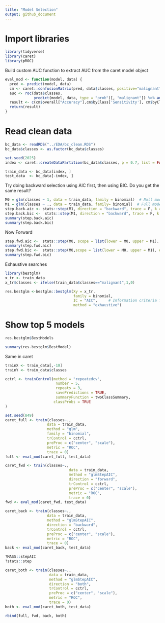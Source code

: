 ```yaml
---
title: "Model Selection"
output: github_document
---
```


# Import libraries
```r
library(tidyverse)
library(caret)
library(pROC)
```
Build custom AUC function to extract AUC from the caret model object

```r
eval_mod <- function(model, data) {
  pred <- predict(model, data)
  cm <- caret::confusionMatrix(pred, data$classes, positive="malignant")
  auc <- roc(data$classes,
             predict(model, data, type = "prob")[, "malignant"]) %>% auc()
  result <- c(cm$overall["Accuracy"],cm$byClass['Sensitivity'], cm$byClass['Specificity'], cm$byClass['F1'],AUC=auc)
  return(result)
}
```

# Read clean data 
```r
bc_data <- readRDS("../EDA/bc_clean.RDS")
bc_data$classes <- as.factor(bc_data$classes)
```

```r
set.seed(2025)
index <- caret::createDataPartition(bc_data$classes, p = 0.7, list = FALSE)

train_data <- bc_data[index, ]
test_data  <- bc_data[-index, ]
```

Try doing backward selection using AIC first, then using BIC. Do you get the same result?

```r
M0 = glm(classes ~ 1, data = train_data, family = binomial)  # Null model
M1 = glm(classes ~ ., data = train_data, family= binomial)  # Full model
step.back.aic <- stats::step(M1, direction = "backward", trace = F, k = 2)
step.back.bic <-  stats::step(M1, direction = "backward", trace = F, k = log(dim(train_data)[1]))
summary(step.back.aic)
summary(step.back.bic)
```

Now Forward

```r
step.fwd.aic <-  stats::step(M0, scope = list(lower = M0, upper = M1), direction = "forward", trace = FALSE, k = 2)
summary(step.fwd.aic)
step.fwd.bic <-  stats::step(M0,scope = list(lower = M0, upper = M1), direction = "forward", trace = FALSE, k = log(dim(train_data)[1]))
summary(step.fwd.bic)
```

Exhaustive searches
```r
library(bestglm)
x_tr <- train_data 
x_tr$classes <- ifelse(train_data$classes=="malignant",1,0)

res.bestglm <-bestglm::bestglm(Xy = x_tr,
                               family = binomial,
                               IC = "AIC",     # Information criteria for
                               method = "exhaustive")
```

# Show top 5 models

```r
res.bestglm$BestModels

summary(res.bestglm$BestModel)
```

Same in caret

```r
trainX <- train_data[,-10]
trainY <- train_data$classes

cctrl <- trainControl(method = "repeatedcv", 
                       number = 5, 
                       repeats = 3,  
                       savePredictions = TRUE,
                       summaryFunction = twoClassSummary,
                      classProbs = TRUE
)
```

```r
set.seed(849)
caret_full <- train(classes~.,
                   data = train_data,
                   method = "glm", 
                   family = "binomial",
                   trControl = cctrl,
                   preProc = c("center", "scale"),
                   metric = "ROC",
                   trace = 0)
full <- eval_mod(caret_full, test_data)
```

```r
caret_fwd <- train(classes~.,
                             data = train_data,
                             method = "glmStepAIC", 
                             direction = "forward",
                             trControl = cctrl,
                             preProc = c("center", "scale"),
                             metric = "ROC",
                             trace = 0)
fwd <- eval_mod(caret_fwd, test_data)
```

```r
caret_back <- train(classes~.,
                   data = train_data,
                   method = "glmStepAIC", 
                   direction = "backward",
                   trControl = cctrl,
                   preProc = c("center", "scale"),
                   metric = "ROC",
                   trace = 0)
back <- eval_mod(caret_back, test_data)
```

```r
?MASS::stepAIC
?stats::step
```

```r
caret_both <- train(classes~.,
                    data = train_data,
                    method = "glmStepAIC", 
                    direction = "both",
                    trControl = cctrl,
                    preProc = c("center", "scale"),
                    metric = "ROC",
                    trace = 0)
both <- eval_mod(caret_both, test_data)
```

```r
rbind(full, fwd, back, both)
```
